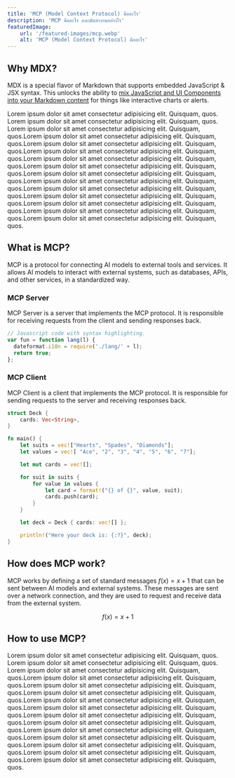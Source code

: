 ```yaml
---
title: 'MCP (Model Context Protocol) คืออะไร'
description: 'MCP คืออะไร และมันทำงานอย่างไร'
featuredImage: 
    url: '/featured-images/mcp.webp'
    alt: 'MCP (Model Context Protocol) คืออะไร'
---
```


## Why MDX?

MDX is a special flavor of Markdown that supports embedded JavaScript & JSX syntax. This unlocks the ability to [mix JavaScript and UI Components into your Markdown content](https://docs.astro.build/en/guides/markdown-content/#mdx-features) for things like interactive charts or alerts.

Lorem ipsum dolor sit amet consectetur adipisicing elit. Quisquam, quos. Lorem ipsum dolor sit amet consectetur adipisicing elit. Quisquam, quos. Lorem ipsum dolor sit amet consectetur adipisicing elit. Quisquam, quos.Lorem ipsum dolor sit amet consectetur adipisicing elit. Quisquam, quos.Lorem ipsum dolor sit amet consectetur adipisicing elit. Quisquam, quos.Lorem ipsum dolor sit amet consectetur adipisicing elit. Quisquam, quos.Lorem ipsum dolor sit amet consectetur adipisicing elit. Quisquam, quos.Lorem ipsum dolor sit amet consectetur adipisicing elit. Quisquam, quos.Lorem ipsum dolor sit amet consectetur adipisicing elit. Quisquam, quos.Lorem ipsum dolor sit amet consectetur adipisicing elit. Quisquam, quos.Lorem ipsum dolor sit amet consectetur adipisicing elit. Quisquam, quos.Lorem ipsum dolor sit amet consectetur adipisicing elit. Quisquam, quos.Lorem ipsum dolor sit amet consectetur adipisicing elit. Quisquam, quos.Lorem ipsum dolor sit amet consectetur adipisicing elit. Quisquam, quos.Lorem ipsum dolor sit amet consectetur adipisicing elit. Quisquam, quos.

## What is MCP?

MCP is a protocol for connecting AI models to external tools and services. It allows AI models to interact with external systems, such as databases, APIs, and other services, in a standardized way.

### MCP Server

MCP Server is a server that implements the MCP protocol. It is responsible for receiving requests from the client and sending responses back.

```js
// Javascript code with syntax highlighting.
var fun = function lang(l) {
  dateformat.i18n = require('./lang/' + l);
  return true;
};
```

### MCP Client

MCP Client is a client that implements the MCP protocol. It is responsible for sending requests to the server and receiving responses back.

```rs
struct Deck {
    cards: Vec<String>,
}

fn main() {
    let suits = vec!["Hearts", "Spades", "Diamonds"];
    let values = vec![ "Ace", "2", "3", "4", "5", "6", "7"];

    let mut cards = vec![];

    for suit in suits {
        for value in values {
            let card = format!("{} of {}", value, suit);
            cards.push(card);
        }
    }

    let deck = Deck { cards: vec![] };

    println!("Here your deck is: {:?}", deck);
}

```

## How does MCP work?

MCP works by defining a set of standard messages  $f(x) = x + 1$ that can be sent between AI models and external systems. These messages are sent over a network connection, and they are used to request and receive data from the external system.

  $$
  f(x) = x + 1
  $$

## How to use MCP?

Lorem ipsum dolor sit amet consectetur adipisicing elit. Quisquam, quos. Lorem ipsum dolor sit amet consectetur adipisicing elit. Quisquam, quos. Lorem ipsum dolor sit amet consectetur adipisicing elit. Quisquam, quos.Lorem ipsum dolor sit amet consectetur adipisicing elit. Quisquam, quos.Lorem ipsum dolor sit amet consectetur adipisicing elit. Quisquam, quos.Lorem ipsum dolor sit amet consectetur adipisicing elit. Quisquam, quos.Lorem ipsum dolor sit amet consectetur adipisicing elit. Quisquam, quos.Lorem ipsum dolor sit amet consectetur adipisicing elit. Quisquam, quos.Lorem ipsum dolor sit amet consectetur adipisicing elit. Quisquam, quos.Lorem ipsum dolor sit amet consectetur adipisicing elit. Quisquam, quos.Lorem ipsum dolor sit amet consectetur adipisicing elit. Quisquam, quos.Lorem ipsum dolor sit amet consectetur adipisicing elit. Quisquam, quos.Lorem ipsum dolor sit amet consectetur adipisicing elit. Quisquam, quos.Lorem ipsum dolor sit amet consectetur adipisicing elit. Quisquam, quos.Lorem ipsum dolor sit amet consectetur adipisicing elit. Quisquam, quos.